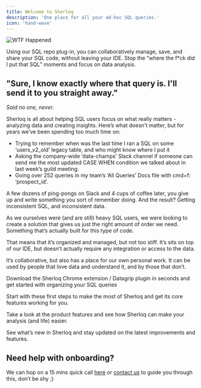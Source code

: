 ```yaml
---
title: Welcome to Sherloq
description: 'One place for all your ad-hoc SQL queries.'
icon: 'hand-wave'
---
```



<img
  src="/images/wtf-happened.jpeg"
  alt="WTF Happened"
/>


Using our SQL repo plug-in, you can collaboratively manage, save, and share your SQL code, without leaving your IDE. Stop the “where the f*ck did I put that SQL” moments and focus on data analysis.

## "Sure, I know exactly where that query is. I'll send it to you straight away."
*Said no one, never.*



Sherloq is all about helping SQL users focus on what really matters - analyzing data and creating insights. Here’s what doesn’t matter, but for years we’ve been spending too much time on:
- Trying to remember when was the last time I ran a SQL on some ‘users_v2_old’ legacy table, and who might know where I put it
- Asking the company-wide ‘data-champs’ Slack channel if someone can send me the most updated CASE WHEN condition we talked about in last week’s guild meeting.
- Going over 252 queries in my team’s ‘All Queries’ Docs file with cmd+f: ‘prospect_id’.

A few dozens of ping-pongs on Slack and 4 cups of coffee later, you give up and write something you sort of remember doing.
And the result? Getting inconsistent SQL, and inconsistent data.

As we ourselves were (and are still) heavy SQL users, we were looking to create a solution that gives us just the right amount of order we need. Something that’s actually built for this type of code.

That means that it’s organized and managed, but not too stiff.
It’s sits on top of our IDE, but doesn’t actually require any integration or access to the data.

It’s collaborative, but also has a place for our own personal work.
It can be used by people that love data and understand it, and by those that don’t.

<CardGroup cols={2}>
  <Card title="Download & Start" icon="download"
  href="/quickstart">
    Download the Sherloq Chrome extension / Datagrip plugin in seconds and get started with organizing your SQL queries
  </Card>

  <Card title="Checklist" icon="ballot-check"
  href="/checklist">
   Start with these first steps to make the most of Sherloq and get its core features working for you.
  </Card>

  <Card title="See features" icon="browser"
  href="/features">
    Take a look at the product features and see how Sherloq can make your analysis (and life) easier.
  </Card>

  <Card title="Changelog " icon="list-timeline"
  href="/changelog">
See what’s new in Sherloq and stay updated on the latest improvements and features.


  </Card>

</CardGroup>

## Need help with onboarding?
We can hop on a 15 mins quick call [here](https://calendly.com/noy-twerski/hello?month=2024-10) or [contact us](/contactus) to guide you through this, don’t be shy ;)